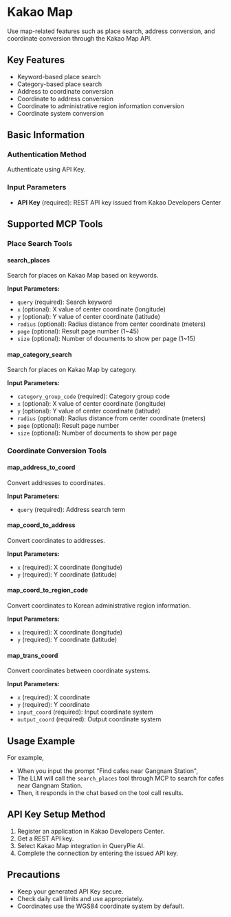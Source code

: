 # Kakao Map

Use map-related features such as place search, address conversion, and coordinate conversion through the Kakao Map API.

## Key Features
- Keyword-based place search
- Category-based place search
- Address to coordinate conversion
- Coordinate to address conversion
- Coordinate to administrative region information conversion
- Coordinate system conversion

## Basic Information

### Authentication Method
Authenticate using API Key.

### Input Parameters
- **API Key** (required): REST API key issued from Kakao Developers Center

## Supported MCP Tools

### Place Search Tools
#### search_places
Search for places on Kakao Map based on keywords.

**Input Parameters:**
- `query` (required): Search keyword
- `x` (optional): X value of center coordinate (longitude)
- `y` (optional): Y value of center coordinate (latitude)
- `radius` (optional): Radius distance from center coordinate (meters)
- `page` (optional): Result page number (1~45)
- `size` (optional): Number of documents to show per page (1~15)

#### map_category_search
Search for places on Kakao Map by category.

**Input Parameters:**
- `category_group_code` (required): Category group code
- `x` (optional): X value of center coordinate (longitude)
- `y` (optional): Y value of center coordinate (latitude)
- `radius` (optional): Radius distance from center coordinate (meters)
- `page` (optional): Result page number
- `size` (optional): Number of documents to show per page

### Coordinate Conversion Tools
#### map_address_to_coord
Convert addresses to coordinates.

**Input Parameters:**
- `query` (required): Address search term

#### map_coord_to_address
Convert coordinates to addresses.

**Input Parameters:**
- `x` (required): X coordinate (longitude)
- `y` (required): Y coordinate (latitude)

#### map_coord_to_region_code
Convert coordinates to Korean administrative region information.

**Input Parameters:**
- `x` (required): X coordinate (longitude)
- `y` (required): Y coordinate (latitude)

#### map_trans_coord
Convert coordinates between coordinate systems.

**Input Parameters:**
- `x` (required): X coordinate
- `y` (required): Y coordinate
- `input_coord` (required): Input coordinate system
- `output_coord` (required): Output coordinate system

## Usage Example

For example,
- When you input the prompt "Find cafes near Gangnam Station",
- The LLM will call the `search_places` tool through MCP to search for cafes near Gangnam Station.
- Then, it responds in the chat based on the tool call results.

## API Key Setup Method
1. Register an application in Kakao Developers Center.
2. Get a REST API key.
3. Select Kakao Map integration in QueryPie AI.
4. Complete the connection by entering the issued API key.

## Precautions
- Keep your generated API Key secure.
- Check daily call limits and use appropriately.
- Coordinates use the WGS84 coordinate system by default. 